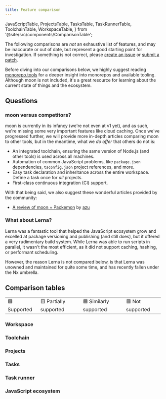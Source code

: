```yaml
---
title: Feature comparison
---
```


  JavaScriptTable,
  ProjectsTable,
  TasksTable,
  TaskRunnerTable,
  ToolchainTable,
  WorkspaceTable,
} from '@site/src/components/ComparisonTable';

The following comparisons are _not_ an exhaustive list of features, and may be inaccurate or out of
date, but represent a good starting point for investigation. If something is not correct, please
[create an issue](https://github.com/moonrepo/moon/issues) or
[submit a patch](https://github.com/moonrepo/moon/blob/master/website/src/components/ComparisonTable.tsx).

Before diving into our comparisons below, we highly suggest reading
[monorepo.tools](https://monorepo.tools/) for a deeper insight into monorepos and available tooling.
Although moon is not included, it's a great resource for learning about the current state of things
and the ecosystem.

## Questions

### moon versus competitors?

moon is currently in its infancy (we're not even at v1 yet), and as such, we're missing some very
important features like cloud caching. Once we've progressed further, we will provide more in-depth
articles comparing moon to other tools, but in the meantime, what we _do offer_ that others do not
is:

- An integrated toolchain, ensuring the same version of Node.js (and other tools) is used across all
  machines.
- Automation of common JavaScript problems, like `package.json` dependencies, `tsconfig.json`
  project references, and more.
- Easy task declaration and inheritance across the entire workspace. Define a task once for _all_
  projects.
- First-class continuous integration (CI) support.

With that being said, we also suggest these wonderful articles provided by the community:

- [A review of moon + Packemon](https://azu.github.io/slide/2022/moa/moon-packemon.html) by
  [azu](https://twitter.com/azu_re)

### What about Lerna?

Lerna was a fantastic tool that helped the JavaScript ecosystem grow and excelled at package
versioning and publishing (and still does), but it offered a very rudimentary build system. While
Lerna was able to run scripts in parallel, it wasn't the most efficient, as it did not support
caching, hashing, or performant scheduling.

However, the reason Lerna is not compared below, is that Lerna was unowned and maintained for quite
some time, and has recently fallen under the Nx umbrella.

## Comparison tables

<table>
  <tr>
    <td>🟩 Supported</td>
    <td>🟨 Partially supported</td>
    <td>🟦 Similarly supported</td>
    <td>🟥 Not supported</td>
  </tr>
</table>

### Workspace

<WorkspaceTable />

### Toolchain

<ToolchainTable />

### Projects

<ProjectsTable />

### Tasks

<TasksTable />

### Task runner

<TaskRunnerTable />

### JavaScript ecosystem

<JavaScriptTable />
